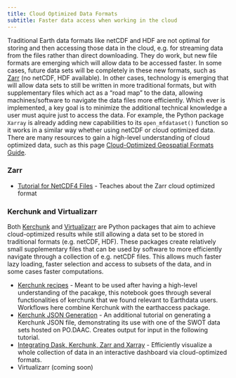 ```yaml
---
title: Cloud Optimized Data Formats
subtitle: Faster data access when working in the cloud
---
```


Traditional Earth data formats like netCDF and HDF are not optimal for storing and then accessing those data in the cloud, e.g. for streaming data from the files rather than direct downloading. They do work, but new file formats are emerging which will allow data to be accessed faster. In some cases, future data sets will be completely in these new formats, such as [Zarr](https://guide.cloudnativegeo.org/zarr/intro.html) (no netCDF, HDF available). In other cases, technology is emerging that will allow data sets to still be written in more traditional formats, but with supplementary files which act as a "road map" to the data, allowing machines/software to navigate the data files more efficiently. Which ever is implemented, a key goal is to minimize the additional technical knowledge a user must aquire just to access the data. For example, the Python package `Xarray` is already adding new capabilities to its `open_mfdataset()` function so it works in a similar way whether using netCDF or cloud optimized data. There are many resources to gain a high-level understanding of cloud optimized data, such as this page [Cloud-Optimized Geospatial Formats Guide](https://guide.cloudnativegeo.org).

### **Zarr** 
- [Tutorial for NetCDF4 Files](../external/zarr_access.ipynb) - Teaches about the Zarr cloud optimized format

### **Kerchunk and Virtualizarr**
Both [Kerchunk](https://fsspec.github.io/kerchunk/) and [Virtualizarr](https://virtualizarr.readthedocs.io/en/latest/) are Python packages that aim to achieve cloud-optimized results while still allowing a data set to be stored in traditional formats (e.g. netCDF, HDF). These packages create relatively small supplementary files that can be used by software to more efficiently navigate through a collection of e.g. netCDF files. This allows much faster lazy loading, faster selection and access to subsets of the data, and in some cases faster computations. 

- [Kerchunk recipes](../notebooks/Advanced_cloud/kerchunk_recipes.ipynb) - Meant to be used after having a high-level understanding of the pacakge, this notebook goes through several functionalities of kerchunk that we found relevant to Earthdata users. Workflows here combine Kerchunk with the earthaccess package.
- [Kerchunk JSON Generation](../external/SWOT_to_kerchunk.ipynb) - An additional tutorial on generating a Kerchunk JSON file, demonstrating its use with one of the SWOT data sets hosted on PO.DAAC. Creates output for input in the following tutorial.
- [Integrating Dask, Kerchunk, Zarr and Xarray](../external/SWOT_SSH_dashboard.ipynb) - Efficiently visualize a whole collection of data in an interactive dashboard via cloud-optimized formats.
- Virtualizarr (coming soon)